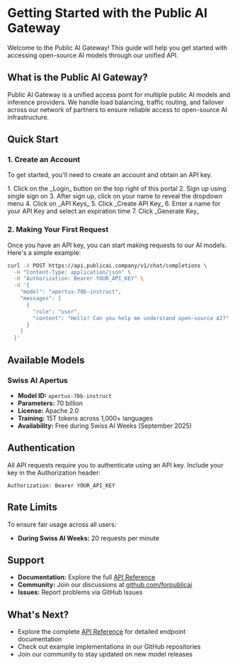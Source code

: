 # Getting Started with the Public AI Gateway

Welcome to the Public AI Gateway! This guide will help you get started with accessing open-source AI models through our unified API.

## What is the Public AI Gateway?

Public AI Gateway is a unified access point for multiple public AI models and inference providers. We handle load balancing, traffic routing, and failover across our network of partners to ensure reliable access to open-source AI infrastructure.

## Quick Start

### 1. Create an Account

To get started, you'll need to create an account and obtain an API key.

<Stepper>
1. Click on the _Login_ button on the top right of this portal
2. Sign up using single sign on 
3. After sign up, click on your name to reveal the dropdown menu
4. Click on _API Keys_
5. Click _Create API Key_
6. Enter a name for your API Key and select an expiration time
7. Click _Generate Key_
</Stepper>

### 2. Making Your First Request

Once you have an API key, you can start making requests to our AI models. Here's a simple example:

```bash
curl -X POST https://api.publicai.company/v1/chat/completions \
  -H "Content-Type: application/json" \
  -H "Authorization: Bearer YOUR_API_KEY" \
  -d '{
    "model": "apertus-70b-instruct",
    "messages": [
      {
        "role": "user",
        "content": "Hello! Can you help me understand open-source AI?"
      }
    ]
  }'
```
## Available Models

### Swiss AI Apertus
- **Model ID:** `apertus-70b-instruct`
- **Parameters:** 70 billion
- **License:** Apache 2.0
- **Training:** 15T tokens across 1,000+ languages
- **Availability:** Free during Swiss AI Weeks (September 2025)

## Authentication

All API requests require you to authenticate using an API key. Include your key in the Authorization header:

```
Authorization: Bearer YOUR_API_KEY
```

## Rate Limits

To ensure fair usage across all users:
- **During Swiss AI Weeks:** 20 requests per minute

## Support

- **Documentation:** Explore the full [API Reference](/api)
- **Community:** Join our discussions at [github.com/forpublicai](https://github.com/forpublicai)
- **Issues:** Report problems via GitHub Issues

## What's Next?

- Explore the complete [API Reference](/api) for detailed endpoint documentation
- Check out example implementations in our GitHub repositories
- Join our community to stay updated on new model releases